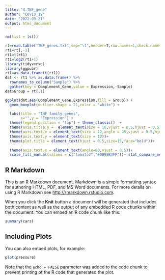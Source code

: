 ---
title: "4.TNF_gene"
author: "COVID_19"
date: "2022-09-21"
output: html_document
---

```{r setup, include=FALSE}
rm(list = ls())

rt=read.table("TNF_genes.txt",sep="\t",header=T,row.names=1,check.names=F)  
rt1=rt[,-1]
rt1=t(rt1)
rt1=log2(rt1+1)
library(tidyverse)
library(ggpubr)
rt1=as.data.frame(t(rt1))
dat <- rt1 %>% as.data.frame() %>%
  rownames_to_column("Sample") %>% 
  gather(key = Complement_Gene,value = Expression,-Sample)
dat$Group = rt[,1]

ggplot(dat,aes(Complement_Gene,Expression,fill = Group)) + 
  geom_boxplot(outlier.shape = 21,color = "white") + 

  labs(title = "TNF family genes", 
       x="",y = "Expression") +
  theme(legend.position = "top") + theme_classic()  + 
  theme(axis.title.y =  element_text(size = 10,vjust = 0.5,hjust = 0.5))+
  theme(axis.text.x = element_text(size = 12,angle = 45,vjust = 0.5,hjust = 0.5))+
  theme(axis.text.y = element_text(size = 12))+
  theme(plot.title = element_text(hjust = 0.5,size=15,face="bold"))+
  
  theme(axis.text.x = element_text(angle=60,vjust = 0.5))+
  scale_fill_manual(values = c("tomato2","#0099B4FF"))+ stat_compare_means(aes(group = Group,label = ..p.signif..),method = "wilcox.test")

```

## R Markdown

This is an R Markdown document. Markdown is a simple formatting syntax for authoring HTML, PDF, and MS Word documents. For more details on using R Markdown see <http://rmarkdown.rstudio.com>.

When you click the **Knit** button a document will be generated that includes both content as well as the output of any embedded R code chunks within the document. You can embed an R code chunk like this:

```{r cars}
summary(cars)
```

## Including Plots

You can also embed plots, for example:

```{r pressure, echo=FALSE}
plot(pressure)
```

Note that the `echo = FALSE` parameter was added to the code chunk to prevent printing of the R code that generated the plot.
